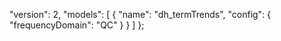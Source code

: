   "version": 2,
  "models": [
    {
      "name": "dh_termTrends",
      "config": {
        "frequencyDomain": "QC"
      }
    }
  ]
};
